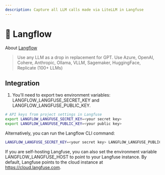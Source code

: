 ```yaml
---
description: Capture all LLM calls made via LiteLLM in Langfuse
---
```


# 🚅 Langflow

About [Langflow](https://github.com/logspace-ai/langflow)

> Use any LLM as a drop in replacement for GPT. Use Azure, OpenAI, Cohere, Anthropic, Ollama, VLLM, Sagemaker, HuggingFace, Replicate (100+ LLMs)

## Integration

1. You'll need to export two environment variables: LANGFLOW_LANGFUSE_SECRET_KEY and LANGFLOW_LANGFUSE_PUBLIC_KEY.

```sh
# API keys from project settings in Langfuse
export LANGFLOW_LANGFUSE_SECRET_KEY=<your secret key>
export LANGFLOW_LANGFUSE_PUBLIC_KEY=<your public key>

```

Alternatively, you can run the Langflow CLI command:

```sh
LANGFLOW_LANGFUSE_SECRET_KEY=<your secret key> LANGFLOW_LANGFUSE_PUBLIC_KEY=<your public key> langflow
```

If you are self-hosting Langfuse, you can also set the environment variable LANGFLOW_LANGFUSE_HOST to point to your Langfuse instance. By default, Langfuse points to the cloud instance at https://cloud.langfuse.com.


